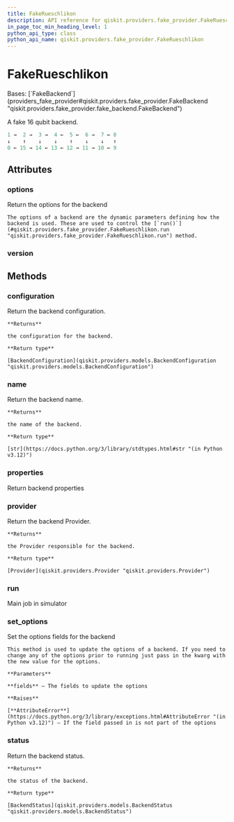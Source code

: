 ```yaml
---
title: FakeRueschlikon
description: API reference for qiskit.providers.fake_provider.FakeRueschlikon
in_page_toc_min_heading_level: 1
python_api_type: class
python_api_name: qiskit.providers.fake_provider.FakeRueschlikon
---
```


# FakeRueschlikon

<Class id="qiskit.providers.fake_provider.FakeRueschlikon" isDedicatedPage={true} github="https://github.com/qiskit/qiskit/tree/stable/0.45/qiskit/providers/fake_provider/backends/rueschlikon/fake_rueschlikon.py" signature="qiskit.providers.fake_provider.FakeRueschlikon">
  Bases: [`FakeBackend`](providers_fake_provider#qiskit.providers.fake_provider.FakeBackend "qiskit.providers.fake_provider.fake_backend.FakeBackend")

  A fake 16 qubit backend.

  ```python
  1 →  2 →  3 →  4 ←  5 ←  6 →  7 ← 8
  ↓    ↑    ↓    ↓    ↑    ↓    ↓   ↑
  0 ← 15 → 14 ← 13 ← 12 → 11 → 10 ← 9
  ```

  ## Attributes

  ### options

  <Attribute id="qiskit.providers.fake_provider.FakeRueschlikon.options" name="options">
    Return the options for the backend

    The options of a backend are the dynamic parameters defining how the backend is used. These are used to control the [`run()`](#qiskit.providers.fake_provider.FakeRueschlikon.run "qiskit.providers.fake_provider.FakeRueschlikon.run") method.
  </Attribute>

  ### version

  <Attribute id="qiskit.providers.fake_provider.FakeRueschlikon.version" name="version" attributeValue="1" />

  ## Methods

  ### configuration

  <Function id="qiskit.providers.fake_provider.FakeRueschlikon.configuration" name="configuration" signature="configuration()">
    Return the backend configuration.

    **Returns**

    the configuration for the backend.

    **Return type**

    [BackendConfiguration](qiskit.providers.models.BackendConfiguration "qiskit.providers.models.BackendConfiguration")
  </Function>

  ### name

  <Function id="qiskit.providers.fake_provider.FakeRueschlikon.name" name="name" signature="name()">
    Return the backend name.

    **Returns**

    the name of the backend.

    **Return type**

    [str](https://docs.python.org/3/library/stdtypes.html#str "(in Python v3.12)")
  </Function>

  ### properties

  <Function id="qiskit.providers.fake_provider.FakeRueschlikon.properties" name="properties" signature="properties()">
    Return backend properties
  </Function>

  ### provider

  <Function id="qiskit.providers.fake_provider.FakeRueschlikon.provider" name="provider" signature="provider()">
    Return the backend Provider.

    **Returns**

    the Provider responsible for the backend.

    **Return type**

    [Provider](qiskit.providers.Provider "qiskit.providers.Provider")
  </Function>

  ### run

  <Function id="qiskit.providers.fake_provider.FakeRueschlikon.run" name="run" signature="run(run_input, **kwargs)">
    Main job in simulator
  </Function>

  ### set\_options

  <Function id="qiskit.providers.fake_provider.FakeRueschlikon.set_options" name="set_options" signature="set_options(**fields)">
    Set the options fields for the backend

    This method is used to update the options of a backend. If you need to change any of the options prior to running just pass in the kwarg with the new value for the options.

    **Parameters**

    **fields** – The fields to update the options

    **Raises**

    [**AttributeError**](https://docs.python.org/3/library/exceptions.html#AttributeError "(in Python v3.12)") – If the field passed in is not part of the options
  </Function>

  ### status

  <Function id="qiskit.providers.fake_provider.FakeRueschlikon.status" name="status" signature="status()">
    Return the backend status.

    **Returns**

    the status of the backend.

    **Return type**

    [BackendStatus](qiskit.providers.models.BackendStatus "qiskit.providers.models.BackendStatus")
  </Function>
</Class>

